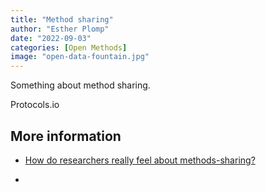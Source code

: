 ```yaml
---
title: "Method sharing"
author: "Esther Plomp"
date: "2022-09-03"
categories: [Open Methods]
image: "open-data-fountain.jpg"
---
```


Something about method sharing.

Protocols.io

## More information

-   [How do researchers really feel about methods-sharing?](https://theplosblog.plos.org/2022/11/how-do-researchers-really-feel-about-methods-sharing/)

-   
